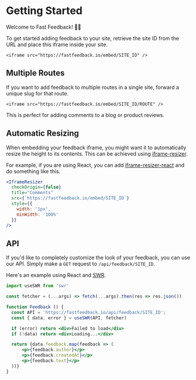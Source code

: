 

# Getting Started

Welcome to Fast Feedback! 👋🏼

To get started adding feedback to your site, retrieve the site ID
from the URL and place this iframe inside your site.

```
<iframe src="https://fastfeedback.io/embed/SITE_ID" />
```

## Multiple Routes

If you want to add feedback to multiple routes in a single site,
forward a unique slug for that route.

```
<iframe src="https://fastfeedback.io/embed/SITE_ID/ROUTE" />
```

This is perfect for adding comments to a blog or product reviews.

## Automatic Resizing

When embedding your feedback iframe, you might want it to automatically resize the
height to its contents. This can be achieved using [iframe-resizer](https://github.com/davidjbradshaw/iframe-resizer).

For example, if you are using React, you can add [iframe-resizer-react](https://github.com/davidjbradshaw/iframe-resizer-react) and do
something like this.

```jsx
<IframeResizer
  checkOrigin={false}
  title="Comments"
  src={`https://fastfeedback.io/embed/SITE_ID`}
  style={{
    width: '1px',
    minWidth: '100%'
  }}
/>
```

## API

If you'd like to completely customize the look of your feedback, you can use our API.
Simply make a `GET` request to `/api/feedback/SITE_ID`.

Here's an example using React and [SWR](https://swr.vercel.app).

```jsx
import useSWR from 'swr'

const fetcher = (...args) => fetch(...args).then(res => res.json())

function Feedback () {
  const API = 'https://fastfeedback.io/api/feedback/SITE_ID';
  const { data, error } = useSWR(API, fetcher)

  if (error) return <div>Failed to load</div>
  if (!data) return <div>Loading...</div>

  return {data.feedback.map(feedback => (
      <p>{feedback.author}</p>
      <p>{feedback.createdAt}</p>
      <p>{feedback.text}</p>
  ))}
}
```
